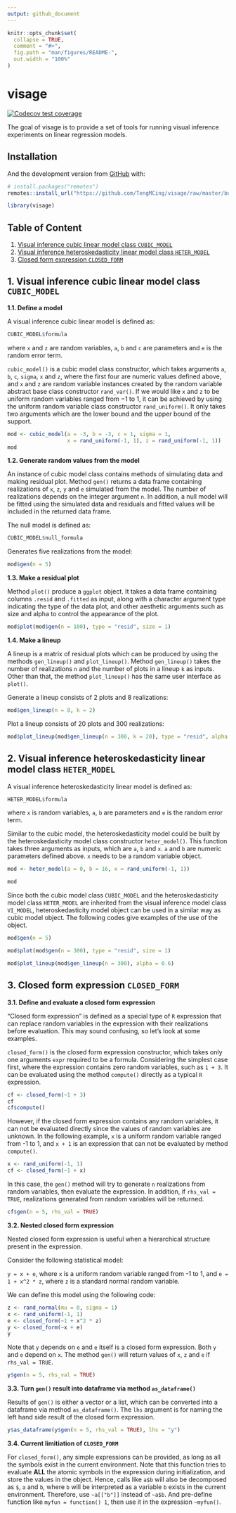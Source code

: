 ```yaml
---
output: github_document
---
```


<!-- README.md is generated from README.Rmd. Please edit that file -->

```r
knitr::opts_chunk$set(
  collapse = TRUE,
  comment = "#>",
  fig.path = "man/figures/README-",
  out.width = "100%"
)
```

# visage

<!-- badges: start -->
[![Codecov test coverage](https://codecov.io/gh/TengMCing/visage/branch/master/graph/badge.svg)](https://app.codecov.io/gh/TengMCing/visage?branch=master)
<!-- badges: end -->

The goal of visage is to provide a set of tools for running visual inference experiments on linear regression models.

## Installation

And the development version from [GitHub](https://github.com/) with:

``` r
# install.packages("remotes")
remotes::install_url("https://github.com/TengMCing/visage/raw/master/built/visage_0.1.1.tar.gz")
```

```r
library(visage)
```


## Table of Content

1. [Visual inference cubic linear model class `CUBIC_MODEL`](#1-visual-inference-cubic-linear-model-class-cubic_model)
2. [Visual inference heteroskedasticity linear model class `HETER_MODEL`](#2-visual-inference-heteroskedasticity-linear-model-class-heter_model)
3. [Closed form expression `CLOSED_FORM`](#3-closed-form-expression-closed_form)


## 1. Visual inference cubic linear model class `CUBIC_MODEL`

**1.1. Define a model**

A visual inference cubic linear model is defined as:

```r
CUBIC_MODEL$formula
```

where `x` and `z` are random variables, `a`, `b` and `c` are parameters and `e` is the random error term.

`cubic_model()` is a cubic model class constructor, which takes arguments `a`, `b`, `c`, `sigma`, `x` and `z`, where the first four are numeric values defined above, and `x` and `z` are random variable instances created by the random variable abstract base class constructor `rand_var()`. If we would like `x` and `z` to be uniform random variables ranged from −1 to 1, it can be achieved by using the uniform random variable class constructor `rand_uniform()`. It only takes two arguments which are the lower bound and the upper bound of the support.

```r
mod <- cubic_model(a = -3, b = -3, c = 1, sigma = 1,
                   x = rand_uniform(-1, 1), z = rand_uniform(-1, 1))
mod
```


**1.2. Generate random values from the model**

An instance of cubic model class contains methods of simulating data and making residual plot. Method `gen()` returns a data frame containing realizations of `x`, `z`, `y` and `e` simulated from the model. The number of realizations depends on the integer argument `n`. In addition, a null model will be fitted using the simulated data and residuals and fitted values will be included in the returned data frame.

The null model is defined as:

```r
CUBIC_MODEL$null_formula
```

Generates five realizations from the model:

```r
mod$gen(n = 5)
```

**1.3. Make a residual plot**

Method `plot()` produce a `ggplot` object. It takes a data frame containing columns `.resid` and `.fitted` as input, along with a character argument type indicating the type of the data plot, and other aesthetic arguments such as size and alpha to control the appearance of the plot.

```r
mod$plot(mod$gen(n = 100), type = "resid", size = 1)
```

**1.4. Make a lineup**

A lineup is a matrix of residual plots which can be produced by using the methods `gen_lineup()` and `plot_lineup()`. Method `gen_lineup()` takes the number of realizations `n` and the number of plots in a lineup `k` as inputs. Other than that, the method `plot_lineup()` has the same user interface as `plot()`.

Generate a lineup consists of 2 plots and 8 realizations:

```r
mod$gen_lineup(n = 8, k = 2)
```


Plot a lineup consists of 20 plots and 300 realizations: 

```r
mod$plot_lineup(mod$gen_lineup(n = 300, k = 20), type = "resid", alpha = 0.6)
```

## 2. Visual inference heteroskedasticity linear model class `HETER_MODEL`

A visual inference heteroskedasticity linear model is defined as:

```r
HETER_MODEL$formula
```

where `x` is random variables, `a`, `b` are parameters and `e` is the random error term.

Similar to the cubic model, the heteroskedasticity model could be built by the heteroskedasticity model class constructor `heter_model()`. This function takes three arguments as inputs, which are `a`, `b` and `x`. `a` and `b` are numeric parameters defined above. `x` needs to be a random variable object.

```r
mod <- heter_model(a = 0, b = 16, x = rand_uniform(-1, 1))

mod
```


Since both the cubic model class `CUBIC_MODEL` and the heteroskedasticity model class `HETER_MODEL` are inherited from the visual inference model class `VI_MODEL`, heteroskedasticity model object can be used in a similar way as cubic model object. The following codes give examples of the use of the object.

```r
mod$gen(n = 5)
```

```r
mod$plot(mod$gen(n = 300), type = "resid", size = 1)
```

```r
mod$plot_lineup(mod$gen_lineup(n = 300), alpha = 0.6)
```


## 3. Closed form expression `CLOSED_FORM`

**3.1. Define and evaluate a closed form expression**

"Closed form expression" is defined as a special type of `R` expression that can replace random variables in the expression with their realizations before evaluation. This may sound confusing, so let's look at some examples.

`closed_form()` is the closed form expression constructor, which takes only one arguments `expr` required to be a formula. Considering the simplest case first, where the expression contains zero random variables, such as `1 + 3`. It can be evaluated using the method `compute()` directly as a typical `R` expression.

```r
cf <- closed_form(~1 + 3)
cf
cf$compute()
```

However, if the closed form expression contains any random variables, it can not be evaluated directly since the values of random variables are unknown. In the following example, `x` is a uniform random variable ranged from -1 to 1, and `x + 1` is an expression that can not be evaluated by method `compute()`.

```r
x <- rand_uniform(-1, 1)
cf <- closed_form(~1 + x)
```

In this case, the `gen()` method will try to generate `n` realizations from random variables, then evaluate the expression. In addition, if `rhs_val = TRUE`, realizations generated from random variables will be returned.

```r
cf$gen(n = 5, rhs_val = TRUE)
```

**3.2. Nested closed form expression**

Nested closed form expression is useful when a hierarchical structure present in the expression.

Consider the following statistical model:

`y = x + e`, where `x` is a uniform random variable ranged from -1 to 1, and `e = 1 + x^2 * z`, where `z` is a standard normal random variable.

We can define this model using the following code:

```r
z <- rand_normal(mu = 0, sigma = 1)
x <- rand_uniform(-1, 1)
e <- closed_form(~1 + x^2 * z)
y <- closed_form(~x + e)
y
```

Note that `y` depends on `e` and `e` itself is a closed form expression. Both `y` and `e` depend on `x`. The method `gen()` will return values of `x`, `z` and `e` if `rhs_val = TRUE`.

```r
y$gen(n = 5, rhs_val = TRUE)
```

**3.3. Turn `gen()` result into dataframe via method `as_dataframe()`**

Results of `gen()` is either a vector or a list, which can be converted into a dataframe via method `as_dataframe()`. The `lhs` argument is for naming the left hand side result of the closed form expression.

```r
y$as_dataframe(y$gen(n = 5, rhs_val = TRUE), lhs = "y")
```


**3.4. Current limitiation of `CLOSED_FORM`**

For `closed_form()`, any simple expressions can be provided, as long as all the symbols exist in the current environment. Note that this function tries to evaluate **ALL** the atomic symbols in the expression during initialization, and store the values in the object. Hence, calls like `a$b` will also be decomposed as `$`, `a` and `b`, where `b` will be interpreted as a variable `b` exists in the current environment. Therefore, use `~a[["b"]]` instead of `~a$b`. And pre-define function like `myfun = function() 1`, then use it in the expression `~myfun()`.
